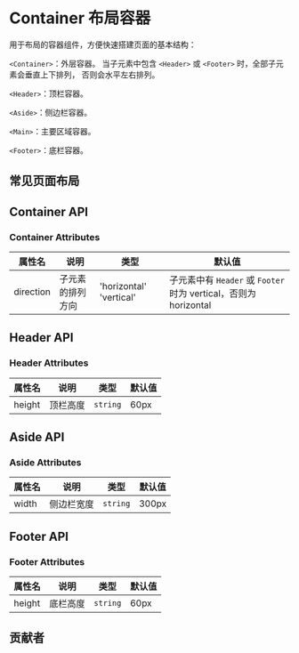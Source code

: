 # Container 布局容器


用于布局的容器组件，方便快速搭建页面的基本结构：

`<Container>`：外层容器。 当子元素中包含 `<Header>` 或 `<Footer>` 时，全部子元素会垂直上下排列， 否则会水平左右排列。

`<Header>`：顶栏容器。

`<Aside>`：侧边栏容器。

`<Main>`：主要区域容器。

`<Footer>`：底栏容器。

## 常见页面布局

<CodeBlock name="ContainerBasic">
  <ContainerBasic />
</CodeBlock>

<p text="sm"></p>

<CodeBlock name="ContainerBasic1">
  <ContainerBasic1 />
</CodeBlock>

<p text="sm"></p>

<CodeBlock name="ContainerBasic2">
  <ContainerBasic2 />
</CodeBlock>

<p text="sm"></p>

<CodeBlock name="ContainerBasic3">
  <ContainerBasic3 />
</CodeBlock>

<p text="sm"></p>

<CodeBlock name="ContainerBasic4">
  <ContainerBasic4 />
</CodeBlock>

<p text="sm"></p>

<CodeBlock name="ContainerBasic5">
  <ContainerBasic5 />
</CodeBlock>

<p text="sm"></p>

<CodeBlock name="ContainerBasic6">
  <ContainerBasic6 />
</CodeBlock>

## Container API

### Container Attributes

| 属性名    | 说明             | 类型                    | 默认值                                                           |
| --------- | ---------------- | ----------------------- | ---------------------------------------------------------------- |
| direction | 子元素的排列方向 | 'horizontal' 'vertical' | 子元素中有 `Header` 或 `Footer` 时为 vertical，否则为 horizontal |

## Header API

### Header Attributes

| 属性名 | 说明     | 类型     | 默认值 |
| ------ | -------- | -------- | ------ |
| height | 顶栏高度 | `string` | 60px   |

## Aside API

### Aside Attributes

| 属性名 | 说明       | 类型     | 默认值 |
| ------ | ---------- | -------- | ------ |
| width  | 侧边栏宽度 | `string` | 300px  |

## Footer API

### Footer Attributes

| 属性名 | 说明     | 类型     | 默认值 |
| ------ | -------- | -------- | ------ |
| height | 底栏高度 | `string` | 60px   |

## 贡献者

<Contributor path="packages/Container/index.zh-CN.mdx" />